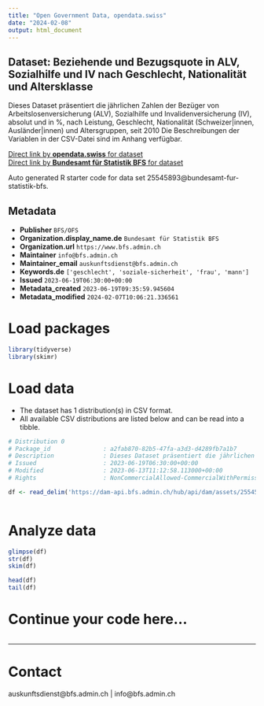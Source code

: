 ```yaml
---
title: "Open Government Data, opendata.swiss"
date: "2024-02-08"
output: html_document
---
```


## Dataset: Beziehende und Bezugsquote in ALV, Sozialhilfe und IV nach Geschlecht, Nationalität und Altersklasse

Dieses Dataset präsentiert die jährlichen Zahlen der Bezüger von Arbeitslosenversicherung (ALV), Sozialhilfe und Invalidenversicherung (IV), absolut und in %, nach Leistung, Geschlecht, Nationalität (Schweizer|innen, Ausländer|innen) und Altersgruppen, seit 2010 Die Beschreibungen der Variablen in der CSV-Datei sind im Anhang verfügbar.

[Direct link by **opendata.swiss** for dataset](https://opendata.swiss/de/dataset/beziehende-und-bezugsquote-in-alv-sozialhilfe-und-iv-nach-geschlecht-nationalitat-und-alterskla2)<br>
[Direct link by **Bundesamt für Statistik BFS** for dataset](https://www.bfs.admin.ch/asset/de/ts-x-13.06.02.02)

Auto generated R starter code for data set 25545893@bundesamt-fur-statistik-bfs.

## Metadata

- **Publisher** `BFS/OFS`
- **Organization.display_name.de** `Bundesamt für Statistik BFS`
- **Organization.url** `https://www.bfs.admin.ch`
- **Maintainer** `info@bfs.admin.ch`
- **Maintainer_email** `auskunftsdienst@bfs.admin.ch`
- **Keywords.de** `['geschlecht', 'soziale-sicherheit', 'frau', 'mann']`
- **Issued** `2023-06-19T06:30:00+00:00`
- **Metadata_created** `2023-06-19T09:35:59.945604`
- **Metadata_modified** `2024-02-07T10:06:21.336561`


# Load packages

```r

library(tidyverse)
library(skimr)

```

# Load data

-   The dataset has 1 distribution(s) in CSV format.
-   All available CSV distributions are listed below and can be read into a tibble.

```r

# Distribution 0
# Package_id               : a2fab870-82b5-47fa-a3d3-d4289fb7a1b7
# Description              : Dieses Dataset präsentiert die jährlichen Zahlen der Bezüger von Arbeitslosenversicherung (ALV), Sozialhilfe und Invalidenversicherung (IV), absolut und in %, nach Leistung, Geschlecht, Nationalität (Schweizer\innen, Ausländer\innen) und Altersgruppen, seit 2010 Die Beschreibungen der Variablen in der CSV-Datei sind im Anhang verfügbar.
# Issued                   : 2023-06-19T06:30:00+00:00
# Modified                 : 2023-06-13T11:12:58.113000+00:00
# Rights                   : NonCommercialAllowed-CommercialWithPermission-ReferenceRequired

df <- read_delim('https://dam-api.bfs.admin.ch/hub/api/dam/assets/25545902/master')



```

# Analyze data

```r

glimpse(df)
str(df)
skim(df)

head(df)
tail(df)

```

# Continue your code here...

```r

```

------------------------------------------------------------------------

# Contact

auskunftsdienst@bfs.admin.ch | info@bfs.admin.ch
